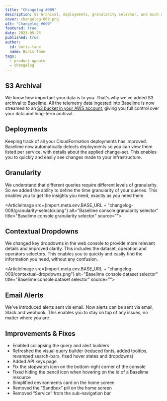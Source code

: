 ```yaml
---
title: "Changelog #009"
description: S3 Archival, deployments, granularity selector, and much more... 
cover: changelog-009.png
alt: "Changelog #009"
featured: true
date: 2023-05-25
published: true
author:
  id: boris-tane
  name: Boris Tane
tags: 
  - product-update
  - changelog
---
```


## S3 Archival

We know how important your data is to you. That's why we've added S3 archival to Baselime. All the telemetry data ingested into Baselime is now streamed to an [S3 bucket in your AWS account](https://baselime.io/docs/sending-data/overview/), giving you full control over your data and long-term archival.

## Deployments

Keeping track of all your CloudFormation deployments has improved. Baselime now automatically detects deployments so you can view them listed per service, with details about the applied change-set. This enables you to quickly and easily see changes made to your infrastructure.

## Granularity

We understand that different queries require different levels of granularity. So we added the ability to define the time granularity of your queries. This enables you to get the insights you need, exactly as you need them.

<ArticleImage   src={import.meta.env.BASE_URL + "changelog-009/granularity-selector.png"}  alt="Baselime console granularity selector" title="Baselime console granularity selector" source="">
</ArticleImage>

## Contextual Dropdowns

We changed key dropdowns in the web console to provide more relevant details and improved clarity. This includes the dataset, operation and operators selectors. This enables you to quickly and easily find the information you need, without any confusion.

<ArticleImage   src={import.meta.env.BASE_URL + "changelog-009/contextual-dropdowns.png"}  alt="Baselime console dataset selector" title="Baselime console dataset selector" source="">
</ArticleImage>

## Email Alerts

We've introduced alerts sent via email. Now alerts can be sent via email, Slack and webhook. This enables you to stay on top of any issues, no matter where you are.

## Improvements & Fixes

- Enabled collapsing the query and alert builders
- Refreshed the visual query builder (reduced fonts, added tooltips, revamped search-bars, fixed hover states and dropdowns)
- Added API keys page
- Fix the stopwatch icon on the bottom-right corner of the console
- Fixed hiding the pencil icon when hovering on the id of a Baselime resource
- Simplified environments card on the home screen
- Removed the “Sandbox” pill on the home screen
- Removed “Service” from the sub-navigation bar
